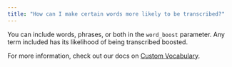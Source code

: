 ```yaml
---
title: "How can I make certain words more likely to be transcribed?"
---
```


You can include words, phrases, or both in the `word_boost` parameter. Any term included has its likelihood of being transcribed boosted.

For more information, check out our docs on [Custom Vocabulary](/docs/speech-to-text/pre-recorded-audio/custom-vocabulary).
